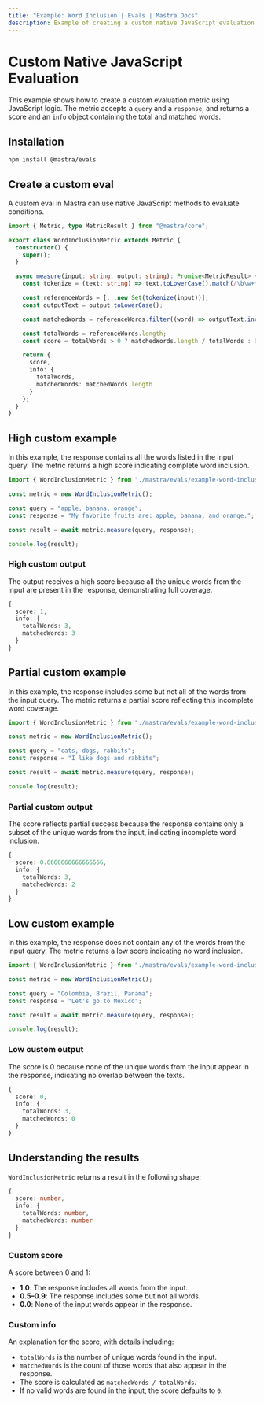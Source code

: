 ```yaml
---
title: "Example: Word Inclusion | Evals | Mastra Docs"
description: Example of creating a custom native JavaScript evaluation metric.
---
```



# Custom Native JavaScript Evaluation

This example shows how to create a custom evaluation metric using JavaScript logic. The metric accepts a `query` and a `response`, and returns a score and an `info` object containing the total and matched words.

## Installation

```bash
npm install @mastra/evals
```

## Create a custom eval

A custom eval in Mastra can use native JavaScript methods to evaluate conditions.

```typescript filename="src/mastra/evals/example-word-inclusion.ts" showLineNumbers copy
import { Metric, type MetricResult } from "@mastra/core";

export class WordInclusionMetric extends Metric {
  constructor() {
    super();
  }

  async measure(input: string, output: string): Promise<MetricResult> {
    const tokenize = (text: string) => text.toLowerCase().match(/\b\w+\b/g) || [];

    const referenceWords = [...new Set(tokenize(input))];
    const outputText = output.toLowerCase();

    const matchedWords = referenceWords.filter((word) => outputText.includes(word));

    const totalWords = referenceWords.length;
    const score = totalWords > 0 ? matchedWords.length / totalWords : 0;

    return {
      score,
      info: {
        totalWords,
        matchedWords: matchedWords.length
      }
    };
  }
}
```

## High custom example

In this example, the response contains all the words listed in the input query. The metric returns a high score indicating complete word inclusion.

```typescript filename="src/example-high-word-inclusion.ts" showLineNumbers copy
import { WordInclusionMetric } from "./mastra/evals/example-word-inclusion";

const metric = new WordInclusionMetric();

const query = "apple, banana, orange";
const response = "My favorite fruits are: apple, banana, and orange.";

const result = await metric.measure(query, response);

console.log(result);
```

### High custom output

The output receives a high score because all the unique words from the input are present in the response, demonstrating full coverage.

```typescript
{
  score: 1,
  info: {
    totalWords: 3,
    matchedWords: 3
  }
}
```

## Partial custom example

In this example, the response includes some but not all of the words from the input query. The metric returns a partial score reflecting this incomplete word coverage.

```typescript filename="src/example-partial-word-inclusion.ts" showLineNumbers copy
import { WordInclusionMetric } from "./mastra/evals/example-word-inclusion";

const metric = new WordInclusionMetric();

const query = "cats, dogs, rabbits";
const response = "I like dogs and rabbits";

const result = await metric.measure(query, response);

console.log(result);
```

### Partial custom output

The score reflects partial success because the response contains only a subset of the unique words from the input, indicating incomplete word inclusion.

```typescript
{
  score: 0.6666666666666666,
  info: {
    totalWords: 3,
    matchedWords: 2
  }
}
```

## Low custom example

In this example, the response does not contain any of the words from the input query. The metric returns a low score indicating no word inclusion.

```typescript filename="src/example-low-word-inclusion.ts" showLineNumbers copy
import { WordInclusionMetric } from "./mastra/evals/example-word-inclusion";

const metric = new WordInclusionMetric();

const query = "Colombia, Brazil, Panama";
const response = "Let's go to Mexico";

const result = await metric.measure(query, response);

console.log(result);
```

### Low custom output

The score is 0 because none of the unique words from the input appear in the response, indicating no overlap between the texts.

```typescript
{
  score: 0,
  info: {
    totalWords: 3,
    matchedWords: 0
  }
}
```

## Understanding the results

`WordInclusionMetric` returns a result in the following shape:

```typescript
{
  score: number,
  info: {
    totalWords: number,
    matchedWords: number
  }
}
```

### Custom score

A score between 0 and 1:

- **1.0**: The response includes all words from the input.
- **0.5–0.9**: The response includes some but not all words.
- **0.0**: None of the input words appear in the response.

### Custom info

An explanation for the score, with details including:

- `totalWords` is the number of unique words found in the input.
- `matchedWords` is the count of those words that also appear in the response.
- The score is calculated as `matchedWords / totalWords`.
- If no valid words are found in the input, the score defaults to `0`.

<GithubLink
  marginTop='mt-16'
  link="https://github.com/mastra-ai/mastra/blob/main/examples/basics/evals/word-inclusion"
/>
